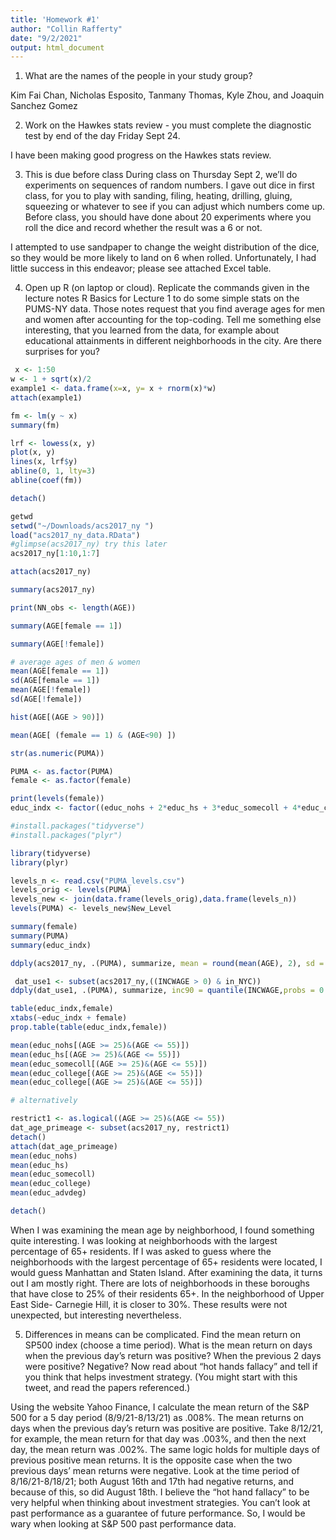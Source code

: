 ```yaml
---
title: 'Homework #1'
author: "Collin Rafferty"
date: "9/2/2021"
output: html_document
---
```



1. What are the names of the people in your study group?

Kim Fai Chan, Nicholas Esposito, Tanmany Thomas, Kyle Zhou, and Joaquin 
Sanchez Gomez

2. Work on the Hawkes stats review - you must complete the diagnostic test by end of the day Friday Sept 24.

I have been making good progress on the Hawkes stats review. 

3. This is due before class During class on Thursday Sept 2, we’ll do experiments on sequences of random numbers. I gave out dice in first class, for you to play with sanding, filing, heating, drilling, gluing, squeezing or whatever to see if you can adjust which numbers come up. Before class, you should have done about 20 experiments where you roll the dice and record whether the result was a 6 or not.

I attempted to use sandpaper to change the weight distribution of the dice, so they would be more
likely to land on 6 when rolled. Unfortunately, I had little success in this endeavor;  please see attached Excel table.

4. Open up R (on laptop or cloud). Replicate the commands given in the lecture notes R Basics for Lecture 1 to do some simple stats on the PUMS-NY data. Those notes request that you find average ages for men and women after accounting for the top-coding. Tell me something else interesting, that you learned from the data, for example about educational attainments in different neighborhoods in the city. Are there surprises for you?

```r
 x <- 1:50
w <- 1 + sqrt(x)/2
example1 <- data.frame(x=x, y= x + rnorm(x)*w)
attach(example1)

fm <- lm(y ~ x)
summary(fm)

lrf <- lowess(x, y)
plot(x, y)
lines(x, lrf$y)
abline(0, 1, lty=3)
abline(coef(fm))

detach()

getwd
setwd("~/Downloads/acs2017_ny ")
load("acs2017_ny_data.RData")
#glimpse(acs2017_ny) try this later
acs2017_ny[1:10,1:7]

attach(acs2017_ny)

summary(acs2017_ny)

print(NN_obs <- length(AGE))

summary(AGE[female == 1])

summary(AGE[!female])

# average ages of men & women
mean(AGE[female == 1])
sd(AGE[female == 1])
mean(AGE[!female])
sd(AGE[!female])
```

```r

hist(AGE[(AGE > 90)])

mean(AGE[ (female == 1) & (AGE<90) ])

str(as.numeric(PUMA))

PUMA <- as.factor(PUMA)
female <- as.factor(female)

print(levels(female))
educ_indx <- factor((educ_nohs + 2*educ_hs + 3*educ_somecoll + 4*educ_college + 5*educ_advdeg), levels=c(1,2,3,4,5),labels = c("No HS","HS","SmColl","Bach","Adv"))

#install.packages("tidyverse")
#install.packages("plyr")

library(tidyverse)
library(plyr)

levels_n <- read.csv("PUMA_levels.csv")
levels_orig <- levels(PUMA) 
levels_new <- join(data.frame(levels_orig),data.frame(levels_n))
levels(PUMA) <- levels_new$New_Level

summary(female)
summary(PUMA)
summary(educ_indx)

ddply(acs2017_ny, .(PUMA), summarize, mean = round(mean(AGE), 2), sd = round(sd(AGE), 2), n_obsv = length(PUMA))

 dat_use1 <- subset(acs2017_ny,((INCWAGE > 0) & in_NYC))
ddply(dat_use1, .(PUMA), summarize, inc90 = quantile(INCWAGE,probs = 0.9), inc10 = quantile(INCWAGE,probs = 0.1), n_obs = length(INCWAGE))

table(educ_indx,female)
xtabs(~educ_indx + female)
prop.table(table(educ_indx,female))

mean(educ_nohs[(AGE >= 25)&(AGE <= 55)])
mean(educ_hs[(AGE >= 25)&(AGE <= 55)])
mean(educ_somecoll[(AGE >= 25)&(AGE <= 55)])
mean(educ_college[(AGE >= 25)&(AGE <= 55)])
mean(educ_college[(AGE >= 25)&(AGE <= 55)])

# alternatively

restrict1 <- as.logical((AGE >= 25)&(AGE <= 55))
dat_age_primeage <- subset(acs2017_ny, restrict1)
detach()
attach(dat_age_primeage)
mean(educ_nohs)
mean(educ_hs)
mean(educ_somecoll)
mean(educ_college) 
mean(educ_advdeg)

detach()

```

When I was examining the mean age by neighborhood, I found something quite interesting. I was looking at neighborhoods with the largest percentage of 65+ residents. If I was asked to guess where the neighborhoods with the largest percentage of 65+ residents were located, I would guess Manhattan and Staten Island. After examining the data, it turns out I am mostly right. There are lots of neighborhoods in these boroughs that have close to 25% of their residents 65+. In the neighborhood of Upper East Side- Carnegie Hill, it is closer to 30%. These results were not unexpected, but interesting nevertheless. 

5. Differences in means can be complicated. Find the mean return on SP500 index (choose a time period). What is the mean return on days when the previous day’s return was positive? When the previous 2 days were positive? Negative? Now read about “hot hands fallacy” and tell if you think that helps investment strategy. (You might start with this tweet, and read the papers referenced.)

Using the website Yahoo Finance, I calculate the mean return of the S&P 500 for a 5 day
period (8/9/21-8/13/21) as .008%. The mean returns on days when the previous day's return was positive are positive. Take 8/12/21, for example, the mean return for that day was .003%, and then the next day, the mean return was .002%. The same logic holds for multiple days of previous positive mean returns. It is the opposite case when the two previous days' mean returns were negative. Look at the time period of 8/16/21-8/18/21; both August 16th and 17th had negative returns, and because of this, so did August 18th. I believe the "hot hand fallacy" to be very
helpful when thinking about investment strategies. You can't look at past performance as a 
guarantee of future performance. So, I would be wary when looking at S&P 500 past performance data.

